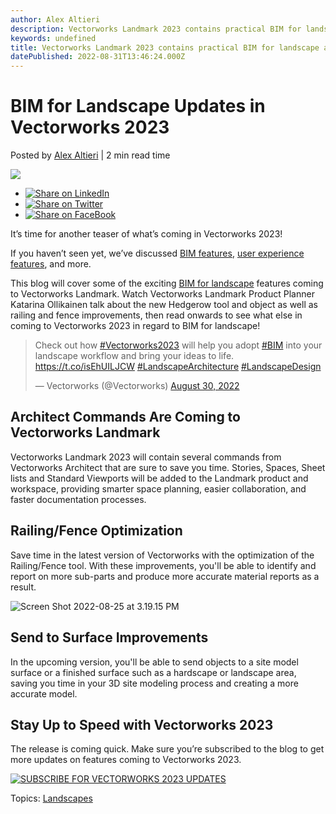 ```yaml
---
author: Alex Altieri
description: Vectorworks Landmark 2023 contains practical BIM for landscape and site design updates.
keywords: undefined
title: Vectorworks Landmark 2023 contains practical BIM for landscape and site design updates. 
datePublished: 2022-08-31T13:46:24.000Z
---
```

  

# BIM for Landscape Updates in Vectorworks 2023

 Posted by [Alex Altieri](https://blog.vectorworks.net/author/alex-altieri) | 2 min read time 

![](https://blog.vectorworks.net/hubfs/Blog%20Images/2022%20PVW%20Images/08_B4L%20Launch/Screen%20Shot%202022-09-06%20at%209.56.33%20AM.png) 

* [![Share on LinkedIn](https://2659751.fs1.hubspotusercontent-na1.net/hubfs/2659751/michaelDemo/share-LI.png)](http://www.linkedin.com/shareArticle?mini=true&url=https%3A%2F%2Fblog.vectorworks.net%2Fsneak-peek-bim-for-landscape-updates-in-vectorworks-2023)
* [![Share on Twitter](https://2659751.fs1.hubspotusercontent-na1.net/hubfs/2659751/michaelDemo/share-TW.png)](https://www.twitter.com/share?text=BIM%20for%20Landscape%20Updates%20in%20Vectorworks%202023&url=https%3A%2F%2Fblog.vectorworks.net%2Fsneak-peek-bim-for-landscape-updates-in-vectorworks-2023&via=PMGTweets)
* [![Share on FaceBook](https://2659751.fs1.hubspotusercontent-na1.net/hubfs/2659751/michaelDemo/share-FB.png)](https://www.facebook.com/sharer/sharer.php?u=https%3A%2F%2Fblog.vectorworks.net%2Fsneak-peek-bim-for-landscape-updates-in-vectorworks-2023)

It’s time for another teaser of what’s coming in Vectorworks 2023!

If you haven’t seen yet, we’ve discussed [BIM features](../../../net/vectorworks/blog/bim-updates-in-vectorworks-2023.html), [user experience features](../../../net/vectorworks/blog/sneak-peek-user-experience-updates-in-vectorworks-2023.html), and more.

This blog will cover some of the exciting [BIM for landscape](../../../net/vectorworks/blog/why-bim-is-taking-over-landscape-architecture.html) features coming to Vectorworks Landmark. Watch Vectorworks Landmark Product Planner Katarina Ollikainen talk about the new Hedgerow tool and object as well as railing and fence improvements, then read onwards to see what else in coming to Vectorworks 2023 in regard to BIM for landscape!

> Check out how [#Vectorworks2023](https://twitter.com/hashtag/Vectorworks2023?src=hash&ref%5Fsrc=twsrc%5Etfw) will help you adopt [#BIM](https://twitter.com/hashtag/BIM?src=hash&ref%5Fsrc=twsrc%5Etfw) into your landscape workflow and bring your ideas to life. <https://t.co/isEhUILJCW> [#LandscapeArchitecture](https://twitter.com/hashtag/LandscapeArchitecture?src=hash&ref%5Fsrc=twsrc%5Etfw) [#LandscapeDesign](https://twitter.com/hashtag/LandscapeDesign?src=hash&ref%5Fsrc=twsrc%5Etfw)
> 
> — Vectorworks (@Vectorworks) [August 30, 2022](https://twitter.com/Vectorworks/status/1564608883586383889?ref%5Fsrc=twsrc%5Etfw) 

## Architect Commands Are Coming to Vectorworks Landmark

Vectorworks Landmark 2023 will contain several commands from Vectorworks Architect that are sure to save you time. Stories, Spaces, Sheet lists and Standard Viewports will be added to the Landmark product and workspace, providing smarter space planning, easier collaboration, and faster documentation processes.

## Railing/Fence Optimization

Save time in the latest version of Vectorworks with the optimization of the Railing/Fence tool. With these improvements, you'll be able to identify and report on more sub-parts and produce more accurate material reports as a result. 

![Screen Shot 2022-08-25 at 3.19.15 PM](https://blog.vectorworks.net/hs-fs/hubfs/Blog%20Images/2022%20PVW%20Images/08_B4L%20Launch/Screen%20Shot%202022-08-25%20at%203.19.15%20PM.png?width=700&name=Screen%20Shot%202022-08-25%20at%203.19.15%20PM.png)

## Send to Surface Improvements

 In the upcoming version, you'll be able to send objects to a site model surface or a finished surface such as a hardscape or landscape area, saving you time in your 3D site modeling process and creating a more accurate model.

## Stay Up to Speed with Vectorworks 2023

The release is coming quick. Make sure you’re subscribed to the blog to get more updates on features coming to Vectorworks 2023.

[![SUBSCRIBE FOR VECTORWORKS 2023 UPDATES](https://no-cache.hubspot.com/cta/default/3018241/7fac1a1e-9f0d-494d-8e87-ff9537016edb.png)](https://cta-redirect.hubspot.com/cta/redirect/3018241/7fac1a1e-9f0d-494d-8e87-ff9537016edb) 

 Topics: [Landscapes](https://blog.vectorworks.net/topic/landscapes) 

  